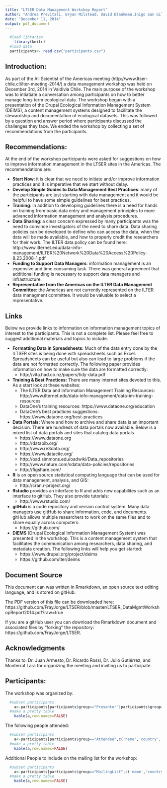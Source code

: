 ```yaml
---
title: "LTSER Data Management Workshop Report"
author: "Andrea Previtali, Bryan Milstead, David Blankman,Inigo San Gil, and Kristin Vanderbilt"
date: "December 11, 2014"
output: pdf_document
---
```

```r
  #load libraries  
    library(knitr)
  #load data
  participants<- read.csv("participants.csv")
```
Introduction:
-------------------------
As part of the All Scientist of the Americas meeting (http://www.ltser-chile.cl/ilter-meeting-2014/) a data management workshop was held on December 3rd, 2014 in Valdivia Chile.  The main purpose of the workshop was to intiatiate a conversation among participants on how to better manage long-term ecological data.  The workshop began with a presentation of the Drupal Ecological Information Management System (DEIMS), a content management systems designed to facilitate the stewardship and documentation of ecological datasets.  This was followed by a question and answer period where participants discussed the challenges they face.  We ended the workshop by collecting a set of recommendations from the participants.

Recommendations:
-------------------------
At the end of the workshop participants were asked for suggestions on how to improve information management in the LTSER sites in the Americas. The recommendations are:

* **Start Now**: it is clear that we need to initiate and/or improve information practices and it is imperative that we start without delay.
* **Develop Simple Guides to Data Management Best Practices**: many of the participants are just starting with data management and it would be helpful to have some simple guidelines for best practices.
* **Training**:  in addition to developing guidelines there is a need for hands on training from basic data entry and management principles to more advanced information management and analysis procedures.
* **Data Sharing**: a clear concern expressed by many participants was the need to convince investigators of the need to share data. Data sharing policies can be developed to define who can access the data, when the data will be made available, and how to properly credit the researchers for their work. The ILTER data policy can be found here: http://www.ilternet.edu/data-info-management/ILTER%20Network%20Data%20Access%20Policy-8.23.2008-1.pdf
* **Funding to Support Data Managers**: information management is an expensive and time consuming task.  There was general agreement that additional funding is necessary to support data managers and infrastructure.
* **Representative from the Americas on the ILTER Data Management Committee**: the Americas are not currently represented on the ILTER data managment committee.  It would be valuable to select a representative.

Links
-------------------------
Below we provide links to information on information management topics of interest to the participants. This is not a complete list.  Please feel free to suggest additional materials and topics to include.

* **Formatting Data in Spreadsheets:**  Much of the data entry done by the ILTSER sites is being done with spreadsheets such as Excel.  Spreadsheets can be useful but also can lead to large problems if the data are not formatted correctly.  The following paper provides information on how to make sure the data are formatted correctly:
    + http://vita.had.co.nz/papers/tidy-data.pdf

* **Training & Best Practices:**  There are many internet sites devoted to this. As a start look at these websites:
    + The ILTER Data and Information Management Training Resources: http://www.ilternet.edu/data-info-management/data-im-training-resources
    + DataOne's training resources: https://www.dataone.org/education
    + DataOne's best practices suggestions: https://www.dataone.org/best-practices

* **Data Portals:** Where and how to archive and share data is an important decision.  There are hundreds of data portals now available. Below is a mixed list of data portals and sites that catalog data portals.
    + https://www.dataone.org
    + http://databib.org/
    + http://www.re3data.org/
    + https://www.datacite.org/
    + http://oad.simmons.edu/oadwiki/Data_repositories
    + http://www.nature.com/sdata/data-policies/repositories
    + http://figshare.com/

* **R** is an open source statistical computing language that can be used for data management, analysis, and GIS: 
    + http://cran.r-project.org/

* **Rstudio** provides an interface to R and adds new capabilites such as an interface to gitHub.  They also provide tutorials: 
    + http://www.rstudio.com/

* **gitHub** is a code repository and version control system.  Many data managers use gitHub to share information, code, and documents.  gitHub allows multiple researchers to work on the same files and to share equally across computers: 
    + https://github.com/

* **DIEMS** (Drupal Ecological Information Management System) was presented in the workshop.  This is a content management system that facilitates the communication among researchers, data sharing, and metadata creation.  The following links will help you get started: 
    + https://www.drupal.org/project/deims
    + https://github.com/lter/deims

Document Source
-------------------------
This document can was written in Rmarkdown, an open source text editing language, and is stored on gitHub.

The PDF version of this file can be downloaded here: https://github.com/FrayJorge/LTSER/blob/master/LTSER_DataMgmtWorkshopReport2014.pdf?raw=true

If you are a gitHub user you can download the Rmarkdown document and associated files by "forking" the repository: https://github.com/FrayJorge/LTSER. 

Acknowledgments
-------------------------
Thanks to: Dr. Juan Armesto, Dr. Ricardo Rossi, Dr. Julio Gutiérrez, and Monterrat Lara for organizing the meeting and inviting us to participate.

Participants:
-------------------------
The workshop was organized by:

```r
  #subset participants
    a<-participants[participants$group=="Presenter"|participants$group=="Organizer",c('name','country','email')]
  #make a pretty table
    kable(a,row.names=FALSE)
```

The following people attended:

```r
  #subset participants
    a<-participants[participants$group=="Attendee",c('name','country','email')]
  #make a pretty table
    kable(a,row.names=FALSE)
```

Additional People to include on the mailing list for the workshop:

```r
  #subset participants
    a<-participants[participants$group=="MailingList",c('name','country','email')]
  #make a pretty table
    kable(a,row.names=FALSE)
```



